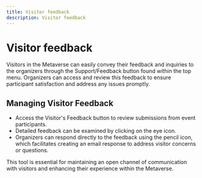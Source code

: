 ```yaml
---
title: Visitor feedback
description: Visitor feedback
---
```


# Visitor feedback

Visitors in the Metaverse can easily convey their feedback and inquiries to the organizers through the Support/Feedback button found within the top menu. Organizers can access and review this feedback to ensure participant satisfaction and address any issues promptly.

## Managing Visitor Feedback

- Access the Visitor's Feedback button to review submissions from event participants.
- Detailed feedback can be examined by clicking on the eye icon.
- Organizers can respond directly to the feedback using the pencil icon, which facilitates creating an email response to address visitor concerns or questions.

This tool is essential for maintaining an open channel of communication with visitors and enhancing their experience within the Metaverse.
